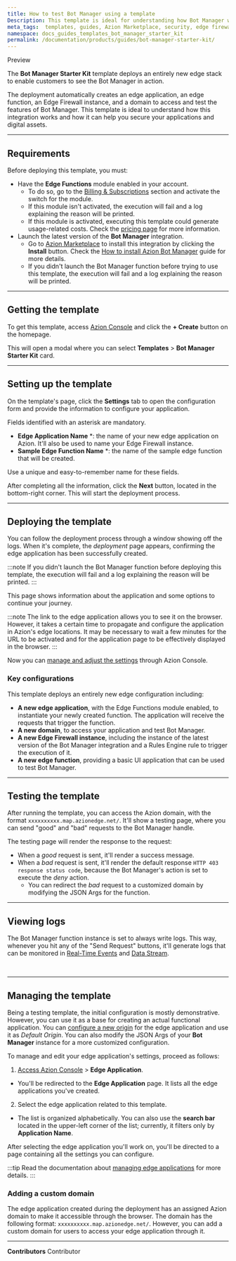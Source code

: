 ```yaml
---
title: How to test Bot Manager using a template
Description: This template is ideal for understanding how Bot Manager works and how it can help you secure your applications.
meta_tags:  templates, guides, Azion Marketplace, security, edge firewall
namespace: docs_guides_templates_bot_manager_starter_kit
permalink: /documentation/products/guides/bot-manager-starter-kit/
---
```



<Badge variant="accent">
Preview
</Badge>

The **Bot Manager Starter Kit** template deploys an entirely new edge stack to enable customers to see the Bot Manager in action.

The deployment automatically creates an edge application, an edge function, an Edge Firewall instance, and a domain to access and test the features of Bot Manager. This template is ideal to understand how this integration works and how it can help you secure your applications and digital assets.

---

## Requirements

Before deploying this template, you must:

- Have the **Edge Functions** module enabled in your account.
    - To do so, go to the [Billing & Subscriptions](https://manager.azion.com/billing-subscriptions/subscriptions?active_tab=subscriptions) section and activate the switch for the module.
    - If this module isn't activated, the execution will fail and a log explaining the reason will be printed.
    - If this module is activated, executing this template could generate usage-related costs. Check the [pricing page](/en/documentation/products/pricing/) for more information.
- Launch the latest version of the **Bot Manager** integration.
    - Go to [Azion Marketplace](https://console.azion.com/marketplace) to install this integration by clicking the **Install** button. Check the [How to install Azion Bot Manager](/en/documentation/products/guides/bot-manager/) guide for more details.
    - If you didn't launch the Bot Manager function before trying to use this template, the execution will fail and a log explaining the reason will be printed.

---

## Getting the template

To get this template, access [Azion Console](https://console.azion.com/) and click the **+ Create** button on the homepage.

This will open a modal where you can select **Templates** > **Bot Manager Starter Kit** card.

---

## Setting up the template

On the template's page, click the **Settings** tab to open the configuration form and provide the information to configure your application.

Fields identified with an asterisk are mandatory.

- **Edge Application Name** *: the name of your new edge application on Azion. It'll also be used to name your Edge Firewall instance.
- **Sample Edge Function Name** *: the name of the sample edge function that will be created.

Use a unique and easy-to-remember name for these fields.

After completing all the information, click the **Next** button, located in the bottom-right corner. This will start the deployment process.

---

## Deploying the template

You can follow the deployment process through a window showing off the logs. When it's complete, the *deployment* page appears, confirming the edge application has been successfully created.

:::note
If you didn't launch the Bot Manager function before deploying this template, the execution will fail and a log explaining the reason will be printed.
:::

This page shows information about the application and some options to continue your journey.

:::note
The link to the edge application allows you to see it on the browser. However, it takes a certain time to propagate and configure the application in Azion's edge locations. It may be necessary to wait a few minutes for the URL to be activated and for the application page to be effectively displayed in the browser.
:::

Now you can [manage and adjust the settings](#managing-the-template) through Azion Console.

### Key configurations

This template deploys an entirely new edge configuration including:

- **A new edge application**, with the Edge Functions module enabled, to instantiate your newly created function. The application will receive the requests that trigger the function.
- **A new domain**, to access your application and test Bot Manager.
- **A new Edge Firewall instance**, including the instance of the latest version of the Bot Manager integration and a Rules Engine rule to trigger the execution of it.
- **A new edge function**, providing a basic UI application that can be used to test Bot Manager.

---

## Testing the template

After running the template, you can access the Azion domain, with the format `xxxxxxxxxx.map.azionedge.net/`. It'll show a testing page, where you can send "good" and "bad" requests to the Bot Manager handle.

The testing page will render the response to the request:

- When a *good* request is sent, it'll render a success message.
- When a *bad* request is sent, it'll render the default response `HTTP 403 response status code`, because the Bot Manager's action is set to execute the *deny* action.
    - You can redirect the *bad* request to a customized domain by modifying the JSON Args for the function.

---

## Viewing logs

The Bot Manager function instance is set to always write logs. This way, whenever you hit any of the "Send Request" buttons, it'll generate logs that can be monitored in [Real-Time Events](/en/documentation/products/guides/secure/manage-bots/#use-real-time-events-to-observe-and-calibrate-rules) and [Data Stream](/en/documentation/products/observe/data-stream/).

<LinkButton outlined link="/en/documentation/products/observe/real-time-events/" label="go to real-time events reference" variant="secondary" /> 
<br />
<LinkButton outlined link="/en/documentation/products/observe/real-time-events/" label="go to Data Stream reference" variant="secondary" /> 

---

## Managing the template

Being a testing template, the initial configuration is mostly demonstrative. However, you can use it as a base for creating an actual functional application. You can [configure a new origin](/en/documentation/products/build/edge-application/origins/) for the edge application and use it as *Default Origin*. You can also modify the JSON Args of your **Bot Manager** instance for a more customized configuration.

To manage and edit your edge application's settings, proceed as follows:

1. [Access Azion Console](https://console.azion.com/) > **Edge Application**.
- You'll be redirected to the **Edge Application** page. It lists all the edge applications you've created. 
2. Select the edge application related to this template. 
- The list is organized alphabetically. You can also use the **search bar** located in the upper-left corner of the list; currently, it filters only by **Application Name**.

After selecting the edge application you'll work on, you'll be directed to a page containing all the settings you can configure.

:::tip
Read the documentation about [managing edge applications](/en/documentation/products/build/edge-application/first-steps/) for more details.
:::

### Adding a custom domain

The edge application created during the deployment has an assigned Azion domain to make it accessible through the browser. The domain has the following format: `xxxxxxxxxx.map.azionedge.net/`. However, you can add a custom domain for users to access your edge application through it.


<LinkButton outlined link="/en/documentation/products/guides/configure-a-domain/" label="go to configuring a domain guide" variant="secondary" /> 

---


**Contributors** <ContributorList>Contributor</ContributorList>
